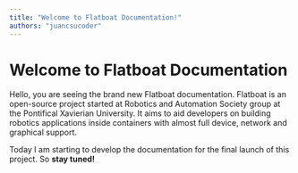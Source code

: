 ```yaml
---
title: "Welcome to Flatboat Documentation!"
authors: "juancsucoder"
---
```


# Welcome to Flatboat Documentation

Hello, you are seeing the brand new Flatboat documentation. Flatboat is an open-source project started at Robotics and Automation Society group at the Pontifical Xavierian University. It aims to aid developers on building robotics applications inside containers with almost full device, network and graphical support.

Today I am starting to develop the documentation for the final launch of this project. So **stay tuned!**
